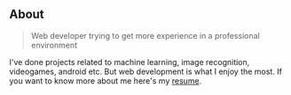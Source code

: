 ## About

> Web developer trying to get more experience in a professional environment

I've done projects related to machine learning, image recognition, videogames, android etc. But web development is what I enjoy the most.
If you want to know more about me here's my [resume](/JorgeSalaResume.pdf).